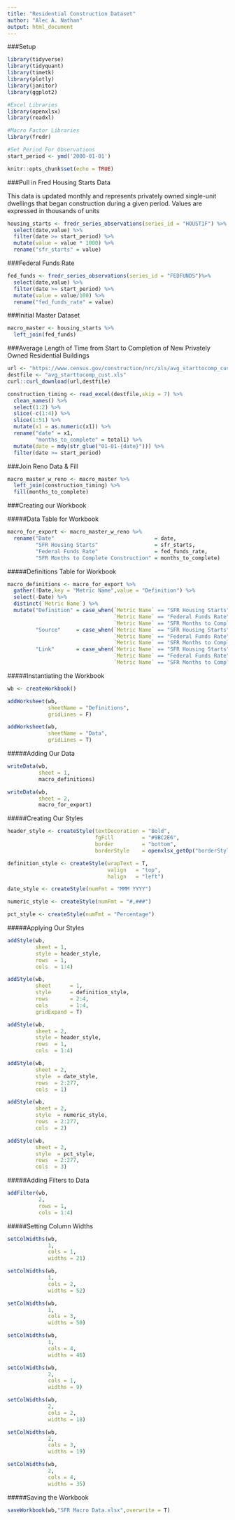 ---
title: "Residential Construction Dataset"
author: "Alec A. Nathan"
output: html_document
---

###Setup

  
```{r setup, include=FALSE}
library(tidyverse)
library(tidyquant)
library(timetk)
library(plotly)
library(janitor)
library(ggplot2)

#Excel Libraries
library(openxlsx)
library(readxl)

#Macro Factor Libraries
library(fredr)

#Set Period For Observations
start_period <- ymd('2000-01-01')

knitr::opts_chunk$set(echo = TRUE)
```

###Pull in Fred Housing Starts Data

This data is updated monthly and represents privately owned single-unit dwellings that began construction during a given period. Values are expressed in thousands of units

```{r}
housing_starts <- fredr_series_observations(series_id = "HOUST1F") %>% 
  select(date,value) %>% 
  filter(date >= start_period) %>% 
  mutate(value = value * 1000) %>% 
  rename("sfr_starts" = value)
```

###Federal Funds Rate

```{r}
fed_funds <- fredr_series_observations(series_id = "FEDFUNDS")%>% 
  select(date,value) %>% 
  filter(date >= start_period) %>% 
  mutate(value = value/100) %>% 
  rename("fed_funds_rate" = value)
```
###Initial Master Dataset

```{r}
macro_master <- housing_starts %>% 
  left_join(fed_funds)
```

###Average Length of Time from Start to Completion of New Privately Owned Residential Buildings

```{r}
url <- "https://www.census.gov/construction/nrc/xls/avg_starttocomp_cust.xls"
destfile <- "avg_starttocomp_cust.xls"
curl::curl_download(url,destfile)

construction_timing <- read_excel(destfile,skip = 7) %>% 
  clean_names() %>% 
  select(1:2) %>% 
  slice(-c(1:4)) %>% 
  slice(1:51) %>% 
  mutate(x1 = as.numeric(x1)) %>% 
  rename("date" = x1,
         "months_to_complete" = total1) %>% 
  mutate(date = mdy(str_glue("01-01-{date}"))) %>% 
  filter(date >= start_period)
```

###Join Reno Data & Fill

```{r}
macro_master_w_reno <- macro_master %>% 
  left_join(construction_timing) %>% 
  fill(months_to_complete)
```

###Creating our Workbook

#####Data Table for Workbook

```{r}
macro_for_export <- macro_master_w_reno %>% 
  rename("Date"                                = date,
         "SFR Housing Starts"                  = sfr_starts,
         "Federal Funds Rate"                  = fed_funds_rate,
         "SFR Months to Complete Construction" = months_to_complete)
```

#####Definitions Table for Workbook

```{r}
macro_definitions <- macro_for_export %>% 
  gather(!Date,key = "Metric Name",value = "Definition") %>% 
  select(-Date) %>% 
  distinct(`Metric Name`) %>% 
  mutate("Definition" = case_when(`Metric Name` == "SFR Housing Starts"                  ~ "U.S. Census Bureau and U.S. Department of Housing and Urban Development, New Privately-Owned Housing Units Started: Single-Family Units [HOUST1F], retrieved from FRED, Federal Reserve Bank of St. Louis. Thousands of Units, Seasonally Adjusted Annual Rate",
                                  `Metric Name` == "Federal Funds Rate"                  ~ "The federal funds rate is the interest rate at which depository institutions trade federal funds (balances held at Federal Reserve Banks) with each other overnight. When a depository institution has surplus balances in its reserve account, it lends to other banks in need of larger balances. In simpler terms, a bank with excess cash, which is often referred to as liquidity, will lend to another bank that needs to quickly raise liquidity. The rate that the borrowing institution pays to the lending institution is determined between the two banks; the weighted average rate for all of these types of negotiations is called the effective federal funds rate. The effective federal funds rate is essentially determined by the market but is influenced by the Federal Reserve through open market operations to reach the federal funds rate target.",
                                  `Metric Name` == "SFR Months to Complete Construction" ~ "These tables contain annual statistics on the length of time from start of construction to completion of new private residential buildings in permit-issuing places. Data are obtained from the U.S. Census Bureau's Survey of Construction."),
         "Source"     = case_when(`Metric Name` == "SFR Housing Starts"                  ~ "Federal Reserve Bank of St. Louis",
                                  `Metric Name` == "Federal Funds Rate"                  ~ "Board of Governors of the Federal Reserve System (US)",
                                  `Metric Name` == "SFR Months to Complete Construction" ~ "Residential construction data is comprised of 2 surveys, the Survey of Construction (SOC) and the Building Permits Survey (BPS)."),
         "Link"       = case_when(`Metric Name` == "SFR Housing Starts"                  ~ "https://fred.stlouisfed.org/series/HOUST1F",
                                  `Metric Name` == "Federal Funds Rate"                  ~ "https://fred.stlouisfed.org/series/FEDFUNDS",
                                  `Metric Name` == "SFR Months to Complete Construction" ~ "https://www.census.gov/construction/nrc/index.html"))
```
#####Instantiating the Workbook

```{r}
wb <- createWorkbook()

addWorksheet(wb,
             sheetName = "Definitions",
             gridLines = F)

addWorksheet(wb,
             sheetName = "Data",
             gridLines = T)
```

#####Adding Our Data

```{r}
writeData(wb,
          sheet = 1,
          macro_definitions)

writeData(wb,
          sheet = 2,
          macro_for_export)
```

#####Creating Our Styles

```{r}
header_style <- createStyle(textDecoration = "Bold",
                            fgFill         = "#9BC2E6",
                            border         = "bottom",
                            borderStyle    = openxlsx_getOp("borderStyle","double"))

definition_style <- createStyle(wrapText = T,
                                valign   = "top",
                                halign   = "left")

date_style <- createStyle(numFmt = "MMM YYYY")

numeric_style <- createStyle(numFmt = "#,###")

pct_style <- createStyle(numFmt = "Percentage")
```

#####Applying Our Styles

```{r}
addStyle(wb,
         sheet = 1,
         style = header_style,
         rows  = 1,
         cols  = 1:4)

addStyle(wb,
         sheet      = 1,
         style      = definition_style,
         rows       = 2:4,
         cols       = 1:4,
         gridExpand = T)

addStyle(wb,
         sheet = 2,
         style = header_style,
         rows  = 1,
         cols  = 1:4)

addStyle(wb,
         sheet = 2,
         style  = date_style,
         rows  = 2:277,
         cols  = 1)

addStyle(wb,
         sheet = 2,
         style  = numeric_style,
         rows  = 2:277,
         cols  = 2)

addStyle(wb,
         sheet = 2,
         style  = pct_style,
         rows  = 2:277,
         cols  = 3)
```

#####Adding Filters to Data

```{r}
addFilter(wb,
          2,
          rows = 1,
          cols = 1:4)
```


#####Setting Column Widths

```{r}
setColWidths(wb,
             1,
             cols = 1,
             widths = 21)

setColWidths(wb,
             1,
             cols = 2,
             widths = 52)

setColWidths(wb,
             1,
             cols = 3,
             widths = 50)

setColWidths(wb,
             1,
             cols = 4,
             widths = 46)

setColWidths(wb,
             2,
             cols = 1,
             widths = 9)

setColWidths(wb,
             2,
             cols = 2,
             widths = 18)

setColWidths(wb,
             2,
             cols = 3,
             widths = 19)

setColWidths(wb,
             2,
             cols = 4,
             widths = 35)
```


#####Saving the Workbook

```{r}
saveWorkbook(wb,"SFR Macro Data.xlsx",overwrite = T)
```


